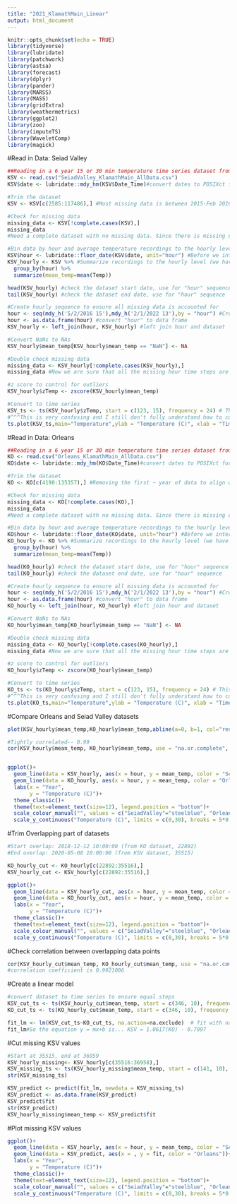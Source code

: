 ```yaml
---
title: "2021_KlamathMain_Linear"
output: html_document
---
```


```r
knitr::opts_chunk$set(echo = TRUE)
library(tidyverse)
library(lubridate)
library(patchwork)
library(astsa)
library(forecast)
library(dplyr)
library(pander)
library(MARSS)
library(MASS)
library(gridExtra)
library(weathermetrics)
library(ggplot2)
library(zoo)
library(imputeTS) 
library(WaveletComp)
library(magick)
```


#Read in Data: Seiad Valley
```r
##Reading in a 6 year 15 or 30 min temperature time series dataset from Klamath River at Seiad Valley called KSV(Klamath Seiad Valley). Data collected by Karuk Tribe
KSV <- read.csv("SeiadValley_KlamathMain_AllData.csv")
KSV$date <- lubridate::mdy_hm(KSV$Date_Time)#convert dates to POSIXct format 

#Trim the dataset
KSV <- KSV[c(2585:117486),] #Most missing data is between 2015-Feb 2016, so removing the first ~ year of data to make dataset less sketchy

#Check for missing data
missing_data <- KSV[!complete.cases(KSV),] 
missing_data 
#Need a complete dataset with no missing data. Since there is missing data in this dataset, we will need to interpolate

#Bin data by hour and average temperature recordings to the hourly level
KSV$hour <- lubridate::floor_date(KSV$date, unit="hour") #Before we interpolate, let's bin by hour
KSV_hourly <- KSV %>% #Summarize recordings to the hourly level (we have a mix of 30 min and 15 min readings)
  group_by(hour) %>% 
  summarize(mean_temp=mean(Temp))

head(KSV_hourly) #check the dataset start date, use for "hour" sequence
tail(KSV_hourly) #check the dataset end date, use for "hour" sequence

#Create hourly sequence to ensure all missing data is accounted for
hour <- seq(mdy_h('5/2/2016 15'),mdy_h('2/1/2022 13'),by = "hour") #Create an object that goes hour by hour for the entire time series to ensure that ALL missing data is accounted for
hour <- as.data.frame(hour) #convert "hour" to data frame
KSV_hourly <- left_join(hour, KSV_hourly) #left join hour and dataset

#Convert NaNs to NAs
KSV_hourly$mean_temp[KSV_hourly$mean_temp == "NaN"] <- NA

#Double check missing data
missing_data <- KSV_hourly[!complete.cases(KSV_hourly),] 
missing_data #Now we are sure that all the missing hour time steps are included.

#z score to control for outliers
KSV_hourly$zTemp <- zscore(KSV_hourly$mean_temp)

#Convert to time series
KSV_ts <- ts(KSV_hourly$zTemp, start = c(123, 15), frequency = 24) # This time series starts on 2 May 2016 at 2 am, so it starts on day 123 (leap year) at hour 15 and the frequency is 24 (24 hours per day)
#^^^This is very confusing and I still don't fully understand how to convert data to time series so may want to ask Albert for clarification. 
ts.plot(KSV_ts,main="Temperature",ylab = "Temperature (C)", xlab = "Time")
```
#Read in Data: Orleans
```r
##Reading in a 6 year 15 or 30 min temperature time series dataset from Klamath River at Seiad Valley called KSV(Klamath Seiad Valley). Data collected by Karuk Tribe
KO <- read.csv("Orleans_KlamathMain_AllData.csv")
KO$date <- lubridate::mdy_hm(KO$Date_Time)#convert dates to POSIXct format 

#Trim the dataset
KO <- KO[c(4190:135357),] #Removing the first ~ year of data to align with Seiad Valley dataset

#Check for missing data
missing_data <- KO[!complete.cases(KO),] 
missing_data 
#Need a complete dataset with no missing data. Since there is missing data in this dataset, we will need to interpolate

#Bin data by hour and average temperature recordings to the hourly level
KO$hour <- lubridate::floor_date(KO$date, unit="hour") #Before we interpolate, let's bin by hour
KO_hourly <- KO %>% #Summarize recordings to the hourly level (we have a mix of 30 min and 15 min readings)
  group_by(hour) %>% 
  summarize(mean_temp=mean(Temp))

head(KO_hourly) #check the dataset start date, use for "hour" sequence
tail(KO_hourly) #check the dataset end date, use for "hour" sequence

#Create hourly sequence to ensure all missing data is accounted for
hour <- seq(mdy_h('5/2/2016 15'),mdy_h('2/1/2022 13'),by = "hour") #Create an object that goes hour by hour for the entire time series to ensure that ALL missing data is accounted for
hour <- as.data.frame(hour) #convert "hour" to data frame
KO_hourly <- left_join(hour, KO_hourly) #left join hour and dataset

#Convert NaNs to NAs
KO_hourly$mean_temp[KO_hourly$mean_temp == "NaN"] <- NA

#Double check missing data
missing_data <- KO_hourly[!complete.cases(KO_hourly),] 
missing_data #Now we are sure that all the missing hour time steps are included.

#z score to control for outliers
KO_hourly$zTemp <- zscore(KO_hourly$mean_temp)

#Convert to time series
KO_ts <- ts(KO_hourly$zTemp, start = c(123, 15), frequency = 24) # This time series starts on 2 May 2016 at 2 am, so it starts on day 123 (leap year) at hour 15 and the frequency is 24 (24 hours per day)
#^^^This is very confusing and I still don't fully understand how to convert data to time series so may want to ask Albert for clarification. 
ts.plot(KO_ts,main="Temperature",ylab = "Temperature (C)", xlab = "Time")
```


#Compare Orleans and Seiad Valley datasets
```r
plot(KSV_hourly$mean_temp,KO_hourly$mean_temp,abline(a=0, b=1, col="red"),pch = ".")

#Tightly correlated-- 0.99
cor(KSV_hourly$mean_temp, KO_hourly$mean_temp, use = "na.or.complete", method = "pearson")


ggplot()+
  geom_line(data = KSV_hourly, aes(x = hour, y = mean_temp, color = "SeiadValley"))+
  geom_line(data = KO_hourly, aes(x = hour, y = mean_temp, color = "Orleans"))+
  labs(x = "Year",
       y = "Temperature (C)")+
  theme_classic()+
  theme(text=element_text(size=12), legend.position = "bottom")+
  scale_colour_manual("", values = c("SeiadValley"="steelblue", "Orleans"="salmon")) +
  scale_y_continuous("Temperature (C)", limits = c(0,30), breaks = 5*0:30) 
```


#Trim Overlapping part of datasets
```r
#Start overlap: 2018-12-12 10:00:00 (from KO dataset, 22892)
#End overlap: 2020-05-08 10:00:00 (from KSV dataset, 35515)

KO_hourly_cut <- KO_hourly[c(22892:35516),]
KSV_hourly_cut <- KSV_hourly[c(22892:35516),] 

ggplot()+
  geom_line(data = KSV_hourly_cut, aes(x = hour, y = mean_temp, color = "SeiadValley"))+
  geom_line(data = KO_hourly_cut, aes(x = hour, y = mean_temp, color = "Orleans"))+
  labs(x = "Year",
       y = "Temperature (C)")+
  theme_classic()+
  theme(text=element_text(size=12), legend.position = "bottom")+
  scale_colour_manual("", values = c("SeiadValley"="steelblue", "Orleans"="salmon")) +
  scale_y_continuous("Temperature (C)", limits = c(0,30), breaks = 5*0:30)

```
#Check correlation between overlapping data points
```r
cor(KSV_hourly_cut$mean_temp, KO_hourly_cut$mean_temp, use = "na.or.complete", method = "pearson")
#correlation coefficient is 0.9921006
```
#Create a linear model
```r
#convert dataset to time series to ensure equal steps
KSV_cut_ts <- ts(KSV_hourly_cut$mean_temp, start = c(346, 10), frequency = 24)
KO_cut_ts <- ts(KO_hourly_cut$mean_temp, start = c(346, 10), frequency = 24)

fit_lm <- lm(KSV_cut_ts~KO_cut_ts, na.action=na.exclude)  # fit with na.exclude
fit_lm#So the equation y = mx+b is... KSV = 1.0617(KO) - 0.7997

```
#Cut missing KSV values
```r
#Start at 35515, end at 36959
KSV_hourly_missing<- KSV_hourly[c(35516:36958),]
KSV_missing_ts <- ts(KSV_hourly_missing$mean_temp, start = c(141, 10), frequency = 24)
str(KSV_missing_ts)

KSV_predict <- predict(fit_lm, newdata = KSV_missing_ts)
KSV_predict <- as.data.frame(KSV_predict)
KSV_predict$fit
str(KSV_predict)
KSV_hourly_missing$mean_temp <- KSV_predict$fit
```
#Plot missing KSV values
```r
ggplot()+
  geom_line(data = KSV_hourly, aes(x = hour, y = mean_temp, color = "SeiadValley"))+
  geom_line(data = KSV_predict, aes(x = , y = fit, color = "Orleans"))+
  labs(x = "Year",
       y = "Temperature (C)")+
  theme_classic()+
  theme(text=element_text(size=12), legend.position = "bottom")+
  scale_colour_manual("", values = c("SeiadValley"="steelblue", "Orleans"="salmon")) +
  scale_y_continuous("Temperature (C)", limits = c(0,30), breaks = 5*0:30)

```


